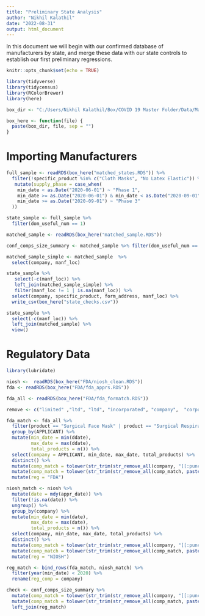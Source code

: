 ```yaml
---
title: "Preliminary State Analysis"
author: "Nikhil Kalathil"
date: "2022-08-31"
output: html_document
---
```


In this document we will begin with our confirmed database of manufacturers by state, and merge these data with our state controls to establish our first preliminary regressions. 

```r
knitr::opts_chunk$set(echo = TRUE)
```


```r
library(tidyverse)
library(tidycensus)
library(RColorBrewer)
library(here)
```
```r

box_dir <- "C:/Users/Nikhil Kalathil/Box/COVID 19 Master Folder/Data/Masks/"

```

```r
box_here <- function(file) {
  paste(box_dir, file, sep = "")
}
```

# Importing Manufacturers 


```r
full_sample <- readRDS(box_here("matched_states.RDS")) %>% 
  filter(!specific_product %in% c("Cloth Masks", "No Latex Elastic")) %>% 
   mutate(supply_phase = case_when(
    min_date < as.Date("2020-06-01") ~ "Phase 1", 
    min_date >= as.Date("2020-06-01") & min_date < as.Date("2020-09-01") ~ "Phase 2", 
    min_date >= as.Date("2020-09-01") ~ "Phase 3"
  ))
```

```r
state_sample <- full_sample %>% 
  filter(dom_useful_num == 1)
```

```r
matched_sample <- readRDS(box_here("matched_sample.RDS"))
```


```r
conf_comps_size_summary <- matched_sample %>% filter(dom_useful_num == 1 | !is.na(niosh) | !is.na(fda_510) | !is.na(eua) |!is.na(first_contract)) %>% select(company, corporate_family_dbh, sales_dbh, atsite_emp_dbh) 
```

```r
matched_sample_simple <- matched_sample  %>% 
  select(company, manf_loc)
```

```r
state_sample %>% 
   select(-c(manf_loc)) %>% 
   left_join(matched_sample_simple) %>% 
   filter(manf_loc != 1 | is.na(manf_loc)) %>% 
  select(company, specific_product, form_address, manf_loc) %>% 
  write_csv(box_here("state_checks.csv"))
```


```r
state_sample %>% 
  select(-c(manf_loc)) %>% 
  left_join(matched_sample) %>% 
  view() 
```
# Regulatory Data


```r
library(lubridate)
```

```r
niosh <-  readRDS(box_here("FDA/niosh_clean.RDS")) 
fda <- readRDS(box_here("FDA/fda_apprs.RDS"))
```

```r
fda_all <- readRDS(box_here("FDA/fda_formatch.RDS"))
```

```r
remove <- c("limited" ,"ltd", "ltd", "incorporated", "company",  "corporation", "co ", "inc ", "llc")
```


```r
fda_match <- fda_all %>% 
  filter(product == "Surgical Face Mask" | product == "Surgical Respirator", COUNTRY_CODE == "US") %>% 
  group_by(APPLICANT) %>% 
  mutate(min_date = min(ddate), 
         max_date = max(ddate), 
         total_products = n()) %>% 
  select(company = APPLICANT, min_date, max_date, total_products) %>% 
  distinct() %>% 
  mutate(comp_match = tolower(str_trim(str_remove_all(company, "[[:punct:]]")))) %>% 
  mutate(comp_match = tolower(str_trim(str_remove_all(comp_match, paste(remove, collapse = "|"))))) %>%
  mutate(reg = "FDA")
```


```r
niosh_match <- niosh %>% 
  mutate(date = mdy(appr_date)) %>% 
  filter(!is.na(date)) %>% 
  ungroup() %>% 
  group_by(company) %>% 
  mutate(min_date = min(date), 
         max_date = max(date), 
         total_products = n()) %>% 
  select(company, min_date, max_date, total_products) %>% 
  distinct() %>% 
  mutate(comp_match = tolower(str_trim(str_remove_all(company, "[[:punct:]]")))) %>% 
  mutate(comp_match = tolower(str_trim(str_remove_all(comp_match, paste(remove, collapse = "|"))))) %>%
  mutate(reg = "NIOSH")
```

```r
reg_match <- bind_rows(fda_match, niosh_match) %>% 
  filter(year(min_date) < 2020) %>% 
  rename(reg_comp = company)
```

```r
check <- conf_comps_size_summary %>% 
  mutate(comp_match = tolower(str_trim(str_remove_all(company, "[[:punct:]]")))) %>% 
  mutate(comp_match = tolower(str_trim(str_remove_all(comp_match, paste(remove, collapse = "|"))))) %>% 
  left_join(reg_match)
```



